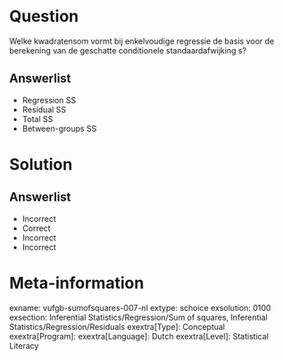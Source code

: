 Question
========
  
Welke kwadratensom vormt bij enkelvoudige regressie de basis voor de berekening van de geschatte conditionele standaardafwijking s?

  
Answerlist
----------
* Regression SS
* Residual SS
* Total SS
* Between-groups SS


Solution
========

Answerlist
----------
* Incorrect
* Correct
* Incorrect
* Incorrect

Meta-information
================
exname: vufgb-sumofsquares-007-nl
extype: schoice
exsolution: 0100
exsection: Inferential Statistics/Regression/Sum of squares, Inferential Statistics/Regression/Residuals
exextra[Type]: Conceptual
exextra[Program]: 
exextra[Language]: Dutch
exextra[Level]: Statistical Literacy